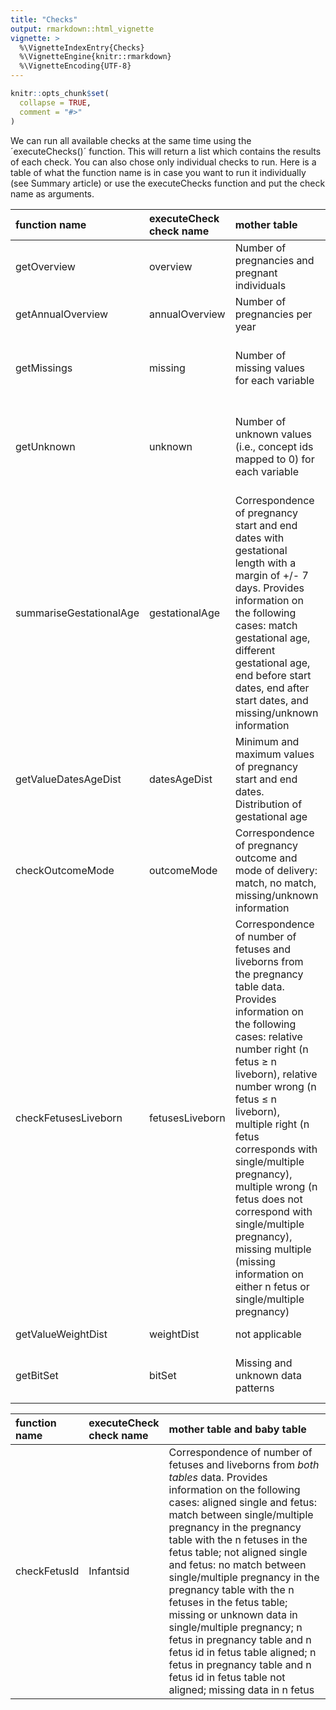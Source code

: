 ```yaml
---
title: "Checks"
output: rmarkdown::html_vignette
vignette: >
  %\VignetteIndexEntry{Checks}
  %\VignetteEngine{knitr::rmarkdown}
  %\VignetteEncoding{UTF-8}
---
```


```r
knitr::opts_chunk$set(
  collapse = TRUE,
  comment = "#>"
)
```

We can run all available checks at the same time using the ´executeChecks()´ function. This will return a list which contains the results of each check.
You can also chose only individual checks to run. Here is a table of what the function name is in case you want to run it individually (see Summary article) or use the executeChecks function and put the check name as arguments. 


| function name  | executeCheck check name | mother table | baby table |      
:--------- | :---------- | :------------- |:------------- |
getOverview | overview	| Number of pregnancies and pregnant individuals |	Number of pregnancies and fetuses |
getAnnualOverview | annualOverview |	Number of pregnancies per year | not applicable | 	
getMissings | missing |	Number of missing values for each variable |	Number of missing values for each variable |
getUnknown | unknown	| Number of unknown values (i.e., concept ids mapped to 0) for each variable	| Number of unknown values (i.e., concept ids mapped to 0) for each variable |
summariseGestationalAge | gestationalAge	| Correspondence of pregnancy start and end dates with gestational length with a margin of +/- 7 days. Provides information on the following cases: match gestational age, different gestational age, end before start dates, end after start dates, and missing/unknown information | not applicable |	
getValueDatesAgeDist | datesAgeDist	| Minimum and maximum values of pregnancy start and end dates. Distribution of gestational age	| not applicable |	
checkOutcomeMode | outcomeMode	| Correspondence of pregnancy outcome and mode of delivery: match, no match, missing/unknown information | not applicable |
checkFetusesLiveborn | fetusesLiveborn	| Correspondence of number of fetuses and liveborns from the pregnancy table data. Provides information on the following cases: relative number right (n fetus ≥ n liveborn), relative number wrong (n fetus ≤ n liveborn), multiple right (n fetus corresponds with single/multiple pregnancy), multiple wrong (n fetus does not correspond with single/multiple pregnancy), missing multiple (missing information on either n fetus or single/multiple pregnancy) | not applicable |	
getValueWeightDist | weightDist	| not applicable |	Birth weight distribution |
getBitSet | bitSet	| Missing and unknown data patterns	| Missing and unknown data patterns

| function name  | executeCheck check name | mother table and baby table |  
:--- | :--- | :------------- |
checkFetusId | Infantsid | Correspondence of number of fetuses and liveborns from *both tables* data. Provides information on the following cases: aligned single and fetus: match between single/multiple pregnancy in the pregnancy table with the n fetuses in the fetus table; not aligned single and fetus: no match between single/multiple pregnancy in the pregnancy table with the n fetuses in the fetus table; missing or unknown data in single/multiple pregnancy; n fetus in pregnancy table and n fetus id in fetus table aligned; n fetus in pregnancy table and n fetus id in fetus table not aligned; missing data in n fetus | 
